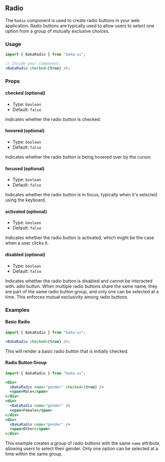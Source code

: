 ## Radio

The `Radio` component is used to create radio buttons in your web application. Radio buttons are typically used to allow users to select one option from a group of mutually exclusive choices.

### Usage

```jsx
import { BakaRadio } from "baka-ui";

// Inside your component
<BakaRadio checked={true} />;
```

### Props

#### checked (optional)

- Type: `boolean`
- Default: `false`

Indicates whether the radio button is checked.

#### hovered (optional)

- Type: `boolean`
- Default: `false`

Indicates whether the radio button is being hovered over by the cursor.

#### focused (optional)

- Type: `boolean`
- Default: `false`

Indicates whether the radio button is in focus, typically when it's selected using the keyboard.

#### activated (optional)

- Type: `boolean`
- Default: `false`

Indicates whether the radio button is activated, which might be the case when a user clicks it.

#### disabled (optional)

- Type: `boolean`
- Default: `false`

Indicates whether the radio button is disabled and cannot be interacted with.
adio button. When multiple radio buttons share the same name, they are part of the same radio button group, and only one can be selected at a time. This enforces mutual exclusivity among radio buttons.

### Examples

#### Basic Radio

```jsx
import { BakaRadio } from "baka-ui";

<BakaRadio checked={true} />;
```

This will render a basic radio button that is initially checked.

#### Radio Button Group

```jsx
import { BakaRadio } from "baka-ui";

<div>
  <BakaRadio name="gender" checked={true} />
  <span>Male</span>
</div>
<div>
  <BakaRadio name="gender" />
  <span>Female</span>
</div>
<div>
  <BakaRadio name="gender" />
  <span>Other</span>
</div>
```

This example creates a group of radio buttons with the same `name` attribute, allowing users to select their gender. Only one option can be selected at a time within the same group.
